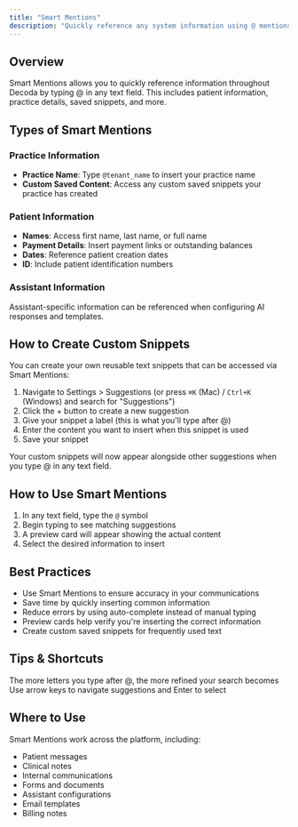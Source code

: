 ```yaml
---
title: "Smart Mentions"
description: "Quickly reference any system information using @ mentions"
---
```


## Overview

Smart Mentions allows you to quickly reference information throughout Decoda by typing @ in any text field. This includes patient information, practice details, saved snippets, and more.

## Types of Smart Mentions

### Practice Information

- **Practice Name**: Type `@tenant_name` to insert your practice name
- **Custom Saved Content**: Access any custom saved snippets your practice has created

### Patient Information

- **Names**: Access first name, last name, or full name
- **Payment Details**: Insert payment links or outstanding balances
- **Dates**: Reference patient creation dates
- **ID**: Include patient identification numbers

### Assistant Information

Assistant-specific information can be referenced when configuring AI responses and templates.

## How to Create Custom Snippets

You can create your own reusable text snippets that can be accessed via Smart Mentions:

1. Navigate to Settings > Suggestions (or press `⌘K` (Mac) / `Ctrl+K` (Windows) and search for "Suggestions")
2. Click the + button to create a new suggestion
3. Give your snippet a label (this is what you'll type after @)
4. Enter the content you want to insert when this snippet is used
5. Save your snippet

Your custom snippets will now appear alongside other suggestions when you type @ in any text field.

## How to Use Smart Mentions

1. In any text field, type the `@` symbol
2. Begin typing to see matching suggestions
3. A preview card will appear showing the actual content
4. Select the desired information to insert

## Best Practices

- Use Smart Mentions to ensure accuracy in your communications
- Save time by quickly inserting common information
- Reduce errors by using auto-complete instead of manual typing
- Preview cards help verify you're inserting the correct information
- Create custom saved snippets for frequently used text

## Tips & Shortcuts

<CardGroup>
  <Card title="Quick Search" icon="magnifying-glass">
    The more letters you type after @, the more refined your search becomes
  </Card>
  <Card title="Keyboard Navigation" icon="keyboard">
    Use arrow keys to navigate suggestions and Enter to select
  </Card>
</CardGroup>

## Where to Use

Smart Mentions work across the platform, including:

- Patient messages
- Clinical notes
- Internal communications
- Forms and documents
- Assistant configurations
- Email templates
- Billing notes
